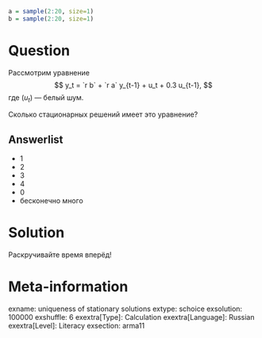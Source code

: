 ```r
a = sample(2:20, size=1)
b = sample(2:20, size=1)
```

Question
========

Рассмотрим уравнение 
$$
y_t = `r b` + `r a` y_{t-1} +  u_t + 0.3 u_{t-1},
$$
где $(u_t)$ — белый шум. 


Сколько стационарных решений имеет это уравнение?


Answerlist
----------
* 1
* 2
* 3
* 4
* 0
* бесконечно много

Solution
========

Раскручивайте время вперёд!

Meta-information
================
exname: uniqueness of stationary solutions
extype: schoice
exsolution: 100000
exshuffle: 6
exextra[Type]: Calculation
exextra[Language]: Russian
exextra[Level]: Literacy
exsection: arma11
